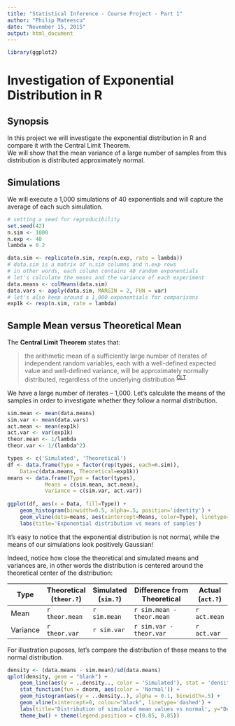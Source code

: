 ```yaml
---
title: "Statistical Inference - Course Project - Part 1"
author: "Philip Mateescu"
date: "November 15, 2015"
output: html_document
---
```

```r
library(ggplot2)
```

# Investigation of Exponential Distribution in R

## Synopsis
In this project we will investigate the exponential distribution in R and compare it with the Central Limit Theorem.  
We will show that the mean variance of a large number of samples from this distribution is distributed approximately normal. 


## Simulations

We will execute a 1,000 simulations of 40 exponentials and will capture the average of each such simulation.
```r
# setting a seed for reproducibility
set.seed(42)
n.sim <- 1000
n.exp <- 40
lambda = 0.2

data.sim <- replicate(n.sim, rexp(n.exp, rate = lambda))
# data.sim is a matrix of n.sim columns and n.exp rows
# in other words, each column contains 40 random exponentials
# let's calculate the means and the variance of each experiment
data.means <- colMeans(data.sim)
data.vars <- apply(data.sim, MARGIN = 2, FUN = var)
# let's also keep around a 1,000 exponentials for comparisons
exp1k <- rexp(n.sim, rate = lambda)
```


## Sample Mean versus Theoretical Mean

The **Central Limit Theorem** states that:

>  the arithmetic mean of a sufficiently large number of iterates of independent random variables, each with a well-defined expected value and well-defined variance, will be approximately normally distributed, regardless of the underlying distribution ^[CLT](https://en.wikipedia.org/wiki/Central_limit_theorem)^

We have a large number of iterates -- 1,000. 
Let's calculate the means of the samples in order to investigate whether they follow a normal distribution.

```r
sim.mean <- mean(data.means)
sim.var <- mean(data.vars)
act.mean <- mean(exp1k)
act.var <- var(exp1k)
theor.mean <- 1/lambda
theor.var <- 1/(lambda^2)

types <- c('Simulated', 'Theoretical')
df <- data.frame(Type = factor(rep(types, each=n.sim)),
    Data=c(data.means, Theoretical=exp1k))
means <- data.frame(Type = factor(types), 
            Means = c(sim.mean, act.mean),
            Variance = c(sim.var, act.var))
            
ggplot(df, aes(x = Data, fill=Type)) + 
    geom_histogram(binwidth=0.5, alpha=.5, position='identity') +
    geom_vline(data=means, aes(xintercept=Means, color=Type), linetype='dashed', size=1) + 
    labs(title='Exponential distribution vs means of samples')
```

It's easy to notice that the exponential distribution is not normal, while the means of our simulations look positively Gaussian!

Indeed, notice how close the theoretical and simulated means and variances are, in other words the distribution is centered around the theoretical center of the distribution:

| Type      | Theoretical  (`theor.?`) | Simulated  (`sim.?`) | Difference from Theoretical | Actual   (`act.?`)|
|-----------|-------------|-----------|-----------------------------|--------|
| Mean      | `r theor.mean` | `r sim.mean` | `r sim.mean - theor.mean` | `r act.mean` |
| Variance  | `r theor.var` | `r sim.var` | `r sim.var - theor.var` | `r act.var` |


For illustration puposes, let's compare the distribution of these means to the normal distribution.

```r
density <- (data.means - sim.mean)/sd(data.means)
qplot(density, geom = "blank") +
    geom_line(aes(y = ..density.., color = 'Simulated'), stat = 'density') +  
    stat_function(fun = dnorm, aes(color = 'Normal')) +                       
    geom_histogram(aes(y = ..density..), alpha = 0.1, binwidth=.5) +
    geom_vline(xintercept=0, colour="black", linetype='dashed') +
    labs(title='Distribution of simulated mean values vs normal', y="Density", x="z") +
    theme_bw() + theme(legend.position = c(0.85, 0.85))
```
